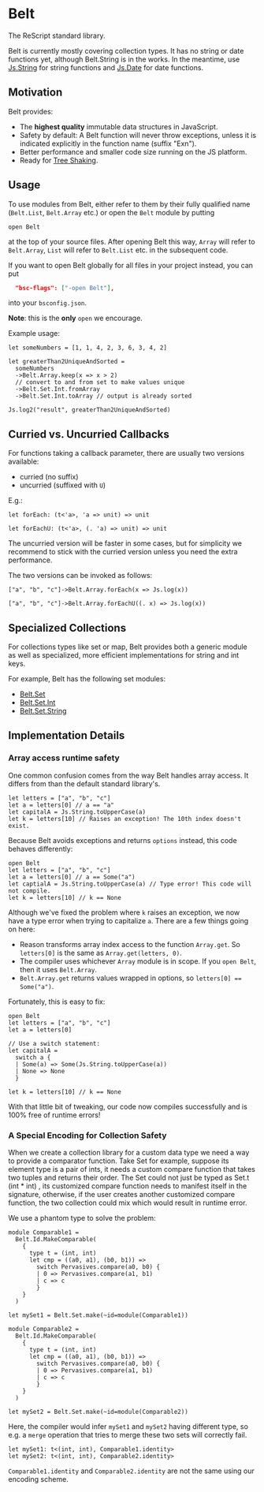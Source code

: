 # Belt

The ReScript standard library.

Belt is currently mostly covering collection types. It has no string or date functions yet, although Belt.String is in the works. In the meantime, use [Js.String](js/string) for string functions and [Js.Date](js/date) for date functions.

## Motivation

Belt provides:

- The **highest quality** immutable data structures in JavaScript.
- Safety by default: A Belt function will never throw exceptions, unless it is
  indicated explicitly in the function name (suffix "Exn").
- Better performance and smaller code size running on the JS platform.
- Ready for [Tree Shaking](https://webpack.js.org/guides/tree-shaking/).

## Usage

To use modules from Belt, either refer to them by their fully qualified name (`Belt.List`, `Belt.Array` etc.) or open the `Belt` module by putting

```res
open Belt
```

at the top of your source files. After opening Belt this way, `Array` will refer to `Belt.Array`, `List` will refer to `Belt.List` etc. in the subsequent code.

If you want to open Belt globally for all files in your project instead, you can put

```json
  "bsc-flags": ["-open Belt"],
```

into your `bsconfig.json`.

**Note**: this is the **only** `open` we encourage.

Example usage:

```res
let someNumbers = [1, 1, 4, 2, 3, 6, 3, 4, 2]

let greaterThan2UniqueAndSorted =
  someNumbers
  ->Belt.Array.keep(x => x > 2)
  // convert to and from set to make values unique
  ->Belt.Set.Int.fromArray
  ->Belt.Set.Int.toArray // output is already sorted

Js.log2("result", greaterThan2UniqueAndSorted)
```

## Curried vs. Uncurried Callbacks

For functions taking a callback parameter, there are usually two versions
available:

- curried (no suffix)
- uncurried (suffixed with `U`)

E.g.:

```res
let forEach: (t<'a>, 'a => unit) => unit

let forEachU: (t<'a>, (. 'a) => unit) => unit
```

The uncurried version will be faster in some cases, but for simplicity we recommend to stick with the curried version unless you need the extra performance.

The two versions can be invoked as follows:

```
["a", "b", "c"]->Belt.Array.forEach(x => Js.log(x))

["a", "b", "c"]->Belt.Array.forEachU((. x) => Js.log(x))
```

## Specialized Collections

For collections types like set or map, Belt provides both a generic module as well as specialized, more efficient implementations for string and int keys.

For example, Belt has the following set modules:

- [Belt.Set](belt/set)
- [Belt.Set.Int](belt/set-int)
- [Belt.Set.String](belt/set-string)

## Implementation Details

### Array access runtime safety

One common confusion comes from the way Belt handles array access. It differs from than the default standard library's.

```res
let letters = ["a", "b", "c"]
let a = letters[0] // a == "a"
let capitalA = Js.String.toUpperCase(a)
let k = letters[10] // Raises an exception! The 10th index doesn't exist.
```

Because Belt avoids exceptions and returns `options` instead, this code behaves differently:

```res
open Belt
let letters = ["a", "b", "c"]
let a = letters[0] // a == Some("a")
let captialA = Js.String.toUpperCase(a) // Type error! This code will not compile.
let k = letters[10] // k == None
```

Although we've fixed the problem where `k` raises an exception, we now have a type error when trying to capitalize `a`. There are a few things going on here:

- Reason transforms array index access to the function `Array.get`. So `letters[0]` is the same as `Array.get(letters, 0)`.
- The compiler uses whichever `Array` module is in scope. If you `open Belt`, then it uses `Belt.Array`.
- `Belt.Array.get` returns values wrapped in options, so `letters[0] == Some("a")`.

Fortunately, this is easy to fix:

```res example
open Belt
let letters = ["a", "b", "c"]
let a = letters[0]

// Use a switch statement:
let capitalA =
  switch a {
  | Some(a) => Some(Js.String.toUpperCase(a))
  | None => None
  }

let k = letters[10] // k == None
```

With that little bit of tweaking, our code now compiles successfully and is 100% free of runtime errors!

### A Special Encoding for Collection Safety

When we create a collection library for a custom data type we need a way to provide a comparator function. Take Set for example, suppose its element type is a pair of ints, it needs a custom compare function that takes two tuples and returns their order. The Set could not just be typed as Set.t (int \* int) , its customized compare function needs to manifest itself in the signature, otherwise, if the user creates another customized compare function, the two collection could mix which would result in runtime error.

We use a phantom type to solve the problem:

```res
module Comparable1 =
  Belt.Id.MakeComparable(
    {
      type t = (int, int)
      let cmp = ((a0, a1), (b0, b1)) =>
        switch Pervasives.compare(a0, b0) {
        | 0 => Pervasives.compare(a1, b1)
        | c => c
        }
    }
  )

let mySet1 = Belt.Set.make(~id=module(Comparable1))

module Comparable2 =
  Belt.Id.MakeComparable(
    {
      type t = (int, int)
      let cmp = ((a0, a1), (b0, b1)) =>
        switch Pervasives.compare(a0, b0) {
        | 0 => Pervasives.compare(a1, b1)
        | c => c
        }
    }
  )

let mySet2 = Belt.Set.make(~id=module(Comparable2))
```

Here, the compiler would infer `mySet1` and `mySet2` having different type, so e.g. a `merge` operation that tries to merge these two sets will correctly fail.

```res
let mySet1: t<(int, int), Comparable1.identity>
let mySet2: t<(int, int), Comparable2.identity>
```

`Comparable1.identity` and `Comparable2.identity` are not the same using our encoding scheme.
